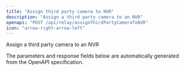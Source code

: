 ```yaml
---
title: "Assign third party camera to NVR"
description: "Assign a third party camera to an NVR"
openapi: "POST /api/relay/assignThirdPartyCameraToNVR"
icon: "arrow-right-arrow-left"
---
```


Assign a third party camera to an NVR

<Note>
The parameters and response fields below are automatically generated from the OpenAPI specification.
</Note>
